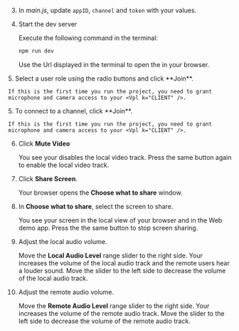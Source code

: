 <PlatformWrapper platform="web">

3. In _main.js_, update `appID`, `channel` and `token` with your values.

4. Start the dev server

    Execute the following command in the terminal:

    ```bash
    npm run dev
    ```
    Use the Url displayed in the terminal to open the <Vpl k="CLIENT" /> in your browser.

<ProductWrapper product="interactive-live-streaming">
5. Select a user role using the radio buttons and click **Join**.

    If this is the first time you run the project, you need to grant microphone and camera access to your <Vpl k="CLIENT" />.
</ProductWrapper>

<ProductWrapper product="video-calling">
5. To connect to a channel, click **Join**.
    
    If this is the first time you run the project, you need to grant microphone and camera access to your <Vpl k="CLIENT" />.
</ProductWrapper>

6. Click **Mute Video**

    You see your <Vpl k="CLIENT" /> disables the local video track. Press the same button again to enable the local video track.

7. Click **Share Screen**.

    Your browser opens the **Choose what to share** window.

8. In **Choose what to share**, select the screen to share.

    You see your screen in the local view of your browser and in the Web demo app. Press the the same button to stop screen sharing.

9. Adjust the local audio volume.

    Move the **Local Audio Level** range slider to the right side. Your <Vpl k="CLIENT" /> increases the volume of the local audio track and the remote users hear a louder sound. Move the slider to the left side to decrease the volume of the local audio track.

10. Adjust the remote audio volume.

    Move the **Remote Audio Level** range slider to the right side. Your <Vpl k="CLIENT" /> increases the volume of the remote audio track. Move the slider to the left side to decrease the volume of the remote audio track. 

</PlatformWrapper>

